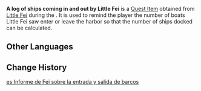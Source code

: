 {{Item Infobox
|id           = 100380;100381;100382
|image        = Book Letter.png
|type         = Quest Items
|source1      = Obtained during the ''[[One Ship, Two Ships, Three Ships...]]'' commission
|description  = <nowiki />
;Version 1
A scribbled note by Little Fei. It reads, "1 ship sailed out of [[Liyue Harbor]] yesterday at noon."
;Version 2
A scribbled note by Little Fei. It reads, "2 ships sailed into Liyue Harbor yesterday at noon."
;Version 3
A scribbled note by Little Fei. It reads, "3 ships sailed into Liyue Harbor yesterday at noon."
}}
'''A log of ships coming in and out by Little Fei''' is a [[Quest Item]] obtained from [[Little Fei]] during the {{Quest|One Ship, Two Ships, Three Ships...}}. It is used to remind the player the number of boats Little Fei saw enter or leave the harbor so that the number of ships docked can be calculated.

==Other Languages==
{{Other Languages
|en      = A log of ships coming in and out by Little Fei
|zhs     = 阿飞关于船只进出的见闻
|zhs_rm  = Ā Fēi guānyú chuánzhī jìnchū de jiànwén
|zht     = 阿飛關於船隻進出的見聞
|zht_rm  = Ā Fēi guānyú chuánzhī jìnchū de jiànwén
|ja      = 飛くんの船に関する見聞
|ja_rm   = Hi-kun no Fune ni Kansuru Kenbun
|ko      = 아비의 선박 입출항에 대한 정보
|ko_rm   = Abi/Somong-ui Seonbak Ipchulhang-e Gwanhan Jeongbo
|es      = Informe de Fei sobre la entrada y salida de barcos
|fr      = Mémo de Fei
|ru      = Записи о проходящих кораблях малыша Фэя
|th      = ข้อมูลการเข้าออกของเรือที่ได้จาก Fei
|th_rm   = Khomun kan khao ok khong ruea thi dai chak Fei
|vi      = Ghi chú Fei về thuyền ra vào
|de      = Aufzeichnungen von Fei bezüglich der Schiffe im Hafen
|id      = Catatan Kapal yang Keluar Masuk milik Little Fei
|pt      = Um relatório de Fei sobre a entrada e saída de barcos.
|tr      = Minik Fei'nin Gemi Gözlemleri
|it      = Un registro d'entrata e uscita delle navi del Piccolo Fei
}}

==Change History==
{{Change History|1.0}}

[[es:Informe de Fei sobre la entrada y salida de barcos]]